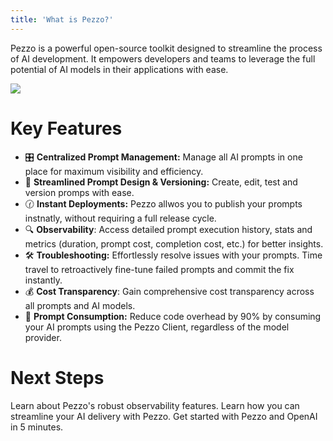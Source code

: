 ```yaml
---
title: 'What is Pezzo?'
---
```


Pezzo is a powerful open-source toolkit designed to streamline the process of AI development. It empowers developers and teams to leverage the full potential of AI models in their applications with ease.

<Frame>
  <img src="introduction/banner.png" />
</Frame>

<br />

# Key Features
- 🎛️ **Centralized Prompt Management:** Manage all AI prompts in one place for maximum visibility and efficiency.
- 🚀 **Streamlined Prompt Design & Versioning:** Create, edit, test and version promps with ease.
- 🕜 **Instant Deployments:** Pezzo allwos you to publish your prompts instnatly, without requiring a full release cycle.
- 🔍 **Observability**: Access detailed prompt execution history, stats and metrics (duration, prompt cost, completion cost, etc.) for better insights.
- 🛠️ **Troubleshooting:** Effortlessly resolve issues with your prompts. Time travel to retroactively fine-tune failed prompts and commit the fix instantly.
- 💰 **Cost Transparency**: Gain comprehensive cost transparency across all prompts and AI models.
- 💪 **Prompt Consumption:** Reduce code overhead by 90% by consuming your AI prompts using the Pezzo Client, regardless of the model provider.

# Next Steps
<CardGroup cols={2}>
  <Card
    title="Observability"
    icon="eye"
    href="/platform/observability/overview"
  >
    Learn about Pezzo's robust observability features.
  </Card>
  <Card
    title="Prompt Management"
    icon="wrench"
    href="/platform/prompt-management/overview"
  >
    Learn how you can streamline your AI delivery with Pezzo.
  </Card>
  <Card
    title="Recipe: OpenAI With Pezzo"
    icon="code"
    href="/client/integrations/openai"
  >
    Get started with Pezzo and OpenAI in 5 minutes.
  </Card>
</CardGroup>